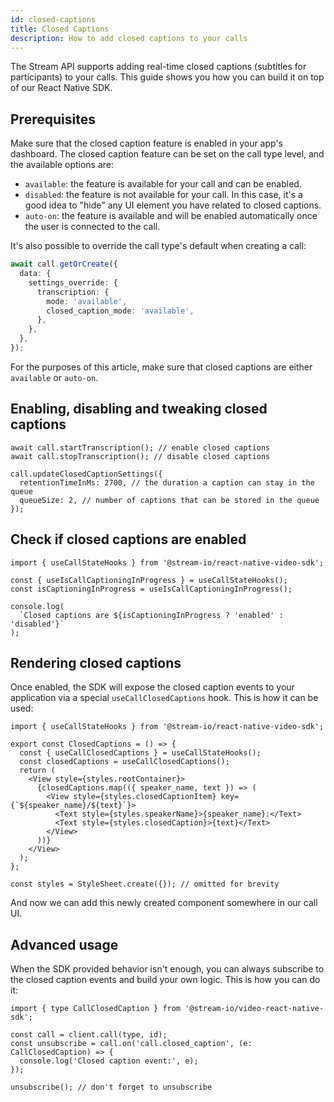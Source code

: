 ```yaml
---
id: closed-captions
title: Closed Captions
description: How to add closed captions to your calls
---
```


The Stream API supports adding real-time closed captions (subtitles for participants) to your calls.
This guide shows you how you can build it on top of our React Native SDK.

## Prerequisites

Make sure that the closed caption feature is enabled in your app's dashboard.
The closed caption feature can be set on the call type level, and the available options are:

- `available`: the feature is available for your call and can be enabled.
- `disabled`: the feature is not available for your call. In this case, it's a good idea to "hide" any UI element you have related to closed captions.
- `auto-on`: the feature is available and will be enabled automatically once the user is connected to the call.

It's also possible to override the call type's default when creating a call:

```ts
await call.getOrCreate({
  data: {
    settings_override: {
      transcription: {
        mode: 'available',
        closed_caption_mode: 'available',
      },
    },
  },
});
```

For the purposes of this article, make sure that closed captions are either `available` or `auto-on`.

## Enabling, disabling and tweaking closed captions

```tsx
await call.startTranscription(); // enable closed captions
await call.stopTranscription(); // disable closed captions

call.updateClosedCaptionSettings({
  retentionTimeInMs: 2700, // the duration a caption can stay in the queue
  queueSize: 2, // number of captions that can be stored in the queue
});
```

## Check if closed captions are enabled

```tsx
import { useCallStateHooks } from '@stream-io/react-native-video-sdk';

const { useIsCallCaptioningInProgress } = useCallStateHooks();
const isCaptioningInProgress = useIsCallCaptioningInProgress();

console.log(
  `Closed captions are ${isCaptioningInProgress ? 'enabled' : 'disabled'}`
);
```

## Rendering closed captions

Once enabled, the SDK will expose the closed caption events to your application via a special `useCallClosedCaptions` hook.
This is how it can be used:

```tsx
import { useCallStateHooks } from '@stream-io/react-native-video-sdk';

export const ClosedCaptions = () => {
  const { useCallClosedCaptions } = useCallStateHooks();
  const closedCaptions = useCallClosedCaptions();
  return (
    <View style={styles.rootContainer}>
      {closedCaptions.map(({ speaker_name, text }) => (
        <View style={styles.closedCaptionItem} key={`${speaker_name}/${text}`}>
          <Text style={styles.speakerName}>{speaker_name}:</Text>
          <Text style={styles.closedCaption}>{text}</Text>
        </View>
      ))}
    </View>
  );
};

const styles = StyleSheet.create({}); // omitted for brevity
```

And now we can add this newly created component somewhere in our call UI.

## Advanced usage

When the SDK provided behavior isn't enough, you can always subscribe to the closed caption events and build your own logic.
This is how you can do it:

```tsx
import { type CallClosedCaption } from '@stream-io/video-react-native-sdk';

const call = client.call(type, id);
const unsubscribe = call.on('call.closed_caption', (e: CallClosedCaption) => {
  console.log('Closed caption event:', e);
});

unsubscribe(); // don't forget to unsubscribe
```
